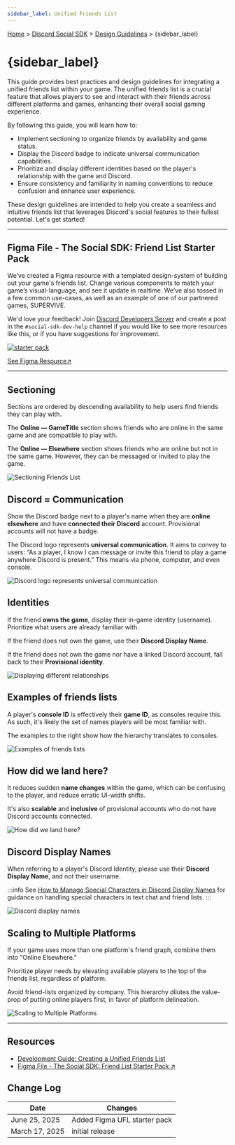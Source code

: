 ```yaml
---
sidebar_label: Unified Friends List
---
```


[Home](/docs/intro) > [Discord Social SDK](/docs/discord-social-sdk/overview) > [Design Guidelines](/docs/discord-social-sdk/design-guidelines) > {sidebar_label}

# {sidebar_label}

This guide provides best practices and design guidelines for integrating a unified friends list within your game. The unified friends list is a crucial feature that allows players to see and interact with their friends across different platforms and games, enhancing their overall social gaming experience.

By following this guide, you will learn how to:

- Implement sectioning to organize friends by availability and game status.
- Display the Discord badge to indicate universal communication capabilities.
- Prioritize and display different identities based on the player's relationship with the game and Discord.
- Ensure consistency and familiarity in naming conventions to reduce confusion and enhance user experience.

These design guidelines are intended to help you create a seamless and intuitive friends list that leverages Discord's social features to their fullest potential. Let's get started!

---
## Figma File - The Social SDK: Friend List Starter Pack

We’ve created a Figma resource with a templated design-system of building out your game's friends list. Change
various components to match your game’s visual-language, and see it update in realtime. We’ve also tossed in a
few common use-cases, as well as an example of one of our partnered games, SUPERVIVE.

We'd love your feedback! Join [Discord Developers Server](https://discord.gg/discord-developers) and create a post in
the `#social-sdk-dev-help` channel if you would like to see more resources like this, or if you have suggestions
for improvement.

[![starter pack](images/social-sdk/design-guidelines/starter_pack.webp)](https://www.figma.com/community/file/1512487996808869592/the-social-sdk-friend-list-starter-pack)

[See Figma Resource↗](https://www.figma.com/community/file/1512487996808869592/the-social-sdk-friend-list-starter-pack)

---

## Sectioning

Sections are ordered by descending availability to help users find friends they can play with.

The **Online — GameTitle** section shows friends who are online in the same game and are compatible to play with.

The **Online — Elsewhere** section shows friends who are online but not in the same game. However, they can be messaged or invited to play the game.

![Sectioning Friends List](images/social-sdk/design-guidelines/UFL-02.webp)

## Discord = Communication

Show the Discord badge next to a player's name when they are **online elsewhere** and have **connected their Discord** account. Provisional accounts will not have a badge.

The Discord logo represents **universal communication**. It aims to convey to users: “As a player, I know I can message or invite this friend to play a game anywhere Discord is present.” This means via phone, computer, and even console.

![Discord logo represents universal communication](images/social-sdk/design-guidelines/UFL-03.webp)

## Identities

If the friend **owns the game**, display their in-game identity (username). Prioritize what users are already familiar with.

If the friend does not own the game, use their **Discord Display Name**.

If the friend does not own the game nor have a linked Discord account, fall back to their **Provisional identity**.

![Displaying different relationships](images/social-sdk/design-guidelines/UFL-04.webp)

## Examples of friends lists

A player's **console ID** is effectively their **game ID**, as consoles require this. As such, it's likely the set of names players will be most familiar with.

The examples to the right show how the hierarchy translates to consoles.

![Examples of friends lists](images/social-sdk/design-guidelines/UFL-05.webp)

## How did we land here?

It reduces sudden **name changes** within the game, which can be confusing to the player, and reduce erratic UI-width shifts.

It's also **scalable** and **inclusive** of provisional accounts who do not have Discord accounts connected.

![How did we land here?](images/social-sdk/design-guidelines/animated/UFL-06.gif)

## Discord Display Names

When referring to a player's Discord Identity, please use their **Discord Display Name**, and not their username.

:::info
See [How to Manage Special Characters in Discord Display Names](/docs/discord-social-sdk/how-to/handle-special-characters-display-names) for guidance on handling special characters in text chat and friend lists.
:::

![Discord display names](images/social-sdk/design-guidelines/UFL-07.webp)

## Scaling to Multiple Platforms

If your game uses more than one platform's friend graph, combine them into "Online Elsewhere."

Prioritize player needs by elevating available players to the top of the friends list, regardless of platform.

Avoid friend-lists organized by company. This hierarchy dilutes the value-prop of putting online players first, in favor of platform delineation.

![Scaling to Multiple Platforms](images/social-sdk/design-guidelines/UFL-08.webp)

---

## Resources

- [Development Guide: Creating a Unified Friends List](/docs/discord-social-sdk/development-guides/creating-a-unified-friends-list)
- [Figma File - The Social SDK: Friend List Starter Pack ↗](https://www.figma.com/community/file/1512487996808869592/the-social-sdk-friend-list-starter-pack)

## Change Log

| Date           | Changes                      |
|----------------|------------------------------|
| June 25, 2025  | Added Figma UFL starter pack |
| March 17, 2025 | initial release              |
